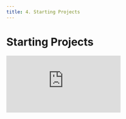 ```yaml
---
title: 4. Starting Projects
---
```


# Starting Projects

<div
  style={{
    position: 'relative',
    paddingBottom: '64.63195691202873%',
    marginBottom: '20px',
    height: 0
  }}
>
  <iframe
    src="https://www.loom.com/embed/4c9ba39d325e4be38b3d1b9e17ce01f8"
    frameborder="0"
    allowFullScreen="true"
    webkitallowfullscreen="true"
    mozallowfullscreen="true"
    style={{
      position: 'absolute',
      top: 0,
      left: 0,
      width: '100%',
      height: '100%'
    }}
  />
</div>

As an example we are going to run through the steps to get the Next Steps Journey project running in your web browser.

1. Start the gateway and microservices

```shell
nx run api-gateway:serve-all
```

2. Start a webserver e.g journeys

```shell
nx run journeys:serve
```

3. In your local browser navigate to [http://localhost:4100](http://localhost:4100)
